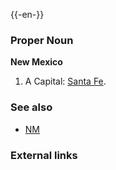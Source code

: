 {{wikipedia}}
{{-en-}}

===Proper Noun===
'''New Mexico'''
#A {{USstate}}  Capital: [[Santa Fe]].
===See also===
*[[NM]]
===External links===
{{pedialite}}